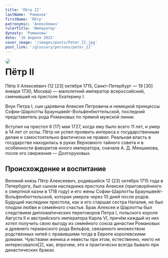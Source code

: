 ```yaml
---
title: 'Пётр II'
lastName: 'Романов'
firstName: 'Пётр'
patronymic: 'Алексе́евич'
rulerTitle: 'Император'
dynasty: 'Романовы'
date: '16 Апреля 2022'
cover_image: '/images/posts/Peter_II.jpg'
post_link: '/glossary/persons/peter_II'
---
```


<img style="float: left; border-radius: 1rem; margin-right: 1rem" src="/images/posts/Peter_II.jpg">

# Пётр II

Пётр II Алексе́евич (12 [23] октября 1715, Санкт-Петербург — 19 [30] января 1730, Москва) — малолетний император всероссийский, сменивший на престоле Екатерину I.

Внук Петра I, сын царевича Алексея Петровича и немецкой принцессы Софии-Шарлотты Брауншвейг-Вольфенбюттельской, последний представитель рода Романовых по прямой мужской линии.

Вступил на престол 6 (17) мая 1727, когда ему было всего 11 лет, и умер в 14 лет от оспы. Пётр не успел проявить интереса к государственным делам и самостоятельно фактически не правил. Реальная власть в государстве находилась в руках Верховного тайного совета и в особенности фаворитов юного императора, сначала А. Д. Меншикова, после его свержения — Долгоруковых.

## Происхождение и воспитание

Великий князь Пётр Алексеевич, родившийся 12 (23) октября 1715 года в Петербурге, был сыном наследника престола Алексея (приговорённого к смертной казни в 1718 году) и его жены Софии-Шарлотты Брауншвейг-Вольфенбюттельской, которая умерла через 10 дней после родов. Будущий наследник престола, как и его старшая сестра Наталия, не был плодом любви и семейного счастья. Брак Алексея и Шарлотты был следствием дипломатических переговоров Петра I, польского короля Августа II и австрийского императора Карла VI, причём каждый из них хотел получить свою выгоду из семейного союза династии Романовых и древнего германского рода Вельфов, связанного множеством родственных нитей с правившими тогда в Европе королевскими домами. Чувствами жениха и невесты при этом, естественно, никто не интересовался[2], как, впрочем, это и практически всегда бывало при династических браках.
